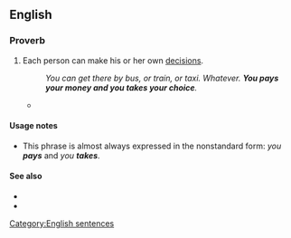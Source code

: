 ==English==

===Proverb===
{{head|en|proverb}}

# Each person can make his or her own [[decision]]s.
#: ''You can get there by bus, or train, or taxi. Whatever. '''You pays your money and you takes your choice'''.''
#* {{quote-journal|en|journal=Punch|page=17|url=https://books.google.com/books?id=tJNEAAAAcAAJ|year=1846|title=THE MINISTERIAL CRISIS.[cartoon]|passage=Showman. On your right you will perceive a Prime Minister a Bolishing of hisself. And over your left is another Prime Minister a Bolishing of the Corn-Laws.&nbsp;/ Master John Bull. But which is the Prime Minister?&nbsp;/ Showman. Which ever you please, my little dear. '''You pays your money, and you takes your choice.'''|pageurl=https://books.google.com/books?id=tJNEAAAAcAAJ&pg=PA17&dq=%22you+pays+your+money+and+you+takes+your+choice%22&hl=en&sa=X&ei=oOH1VLO8M4-p7AaesIAY&ved=0CGMQ6AEwDA#v=onepage&q=%22you%20pays%20your%20money%20and%20you%20takes%20your%20choice%22&f=false}}

====Usage notes====
* This phrase is almost always expressed in the nonstandard form: ''you '''pays''''' and ''you '''takes'''''.

====See also====
* {{l|en|to each his own}}
* {{l|en|you get what you pay for}}

[[Category:English sentences]]